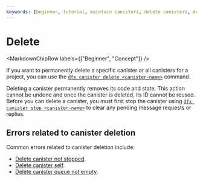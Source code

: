 ```yaml
---
keywords: [beginner, tutorial, maintain canisters, delete canisters, delete]
---
```



# Delete

<MarkdownChipRow labels={["Beginner", "Concept"]} />



If you want to permanently delete a specific <GlossaryTooltip>canister</GlossaryTooltip> or all canisters for a project, you can use the [`dfx canister delete <canister-name>`](/docs/current/developer-docs/developer-tools/cli-tools/cli-reference/dfx-canister#dfx-canister-delete) command.

Deleting a canister permanently removes its code and state. This action cannot be undone and once the canister is deleted, its ID cannot be reused. Before you can delete a canister, you must first stop the canister using [`dfx canister stop <canister-name>`](/docs/current/developer-docs/developer-tools/cli-tools/cli-reference/dfx-canister#dfx-canister-stop) to clear any pending message requests or replies.

## Errors related to canister deletion

Common errors related to canister deletion include:

- [Delete canister not stopped](/docs/current/references/execution-errors#delete-canister-not-stopped).
- [Delete canister self](/docs/current/references/execution-errors#delete-canister-self).
- [Delete canister queue not empty](/docs/current/references/execution-errors#delete-canister-queue-not-empty).
